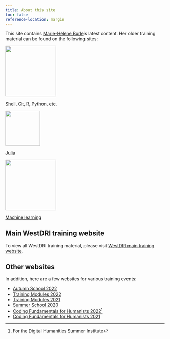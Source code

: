 ```yaml
---
title: About this site
toc: false
reference-location: margin
---
```


This site contains [Marie-Hélène Burle](https://www.sfu.ca/~msb2/)'s latest content. Her older training material can be found on the following sites:

:::{layout="[[5, 16], ]" layout-valign="center"}
[![](img/cli_etc.png){width="160px"}](https://prog.westdri.ca/)

[Shell, Git, R, Python, etc.](https://prog.westdri.ca/)

[![](img/julia.png){width="110px"}](https://julia.westdri.ca/)

[Julia](https://julia.westdri.ca/)

[![](img/ml.png){width="160px"}](https://ml.westdri.ca/)

[Machine learning](https://ml.westdri.ca/)
:::

## Main WestDRI training website

To view all WestDRI training material, please visit [WestDRI main training website](https://training.westdri.ca/).

## Other websites

In addition, here are a few websites for various training events:

- [Autumn School 2022](https://autumnschool2022.westdri.ca/)
- [Training Modules 2022](https://rcmodules22.netlify.app/)
- [Training Modules 2021](https://wgtm21.netlify.app/)
- [Summer School 2020](https://wgschool.netlify.app/)
- [Coding Fundamentals for Humanists 2022](https://dhsi-2022.netlify.app/)[^1]
- [Coding Fundamentals for Humanists 2021](https://dhsi-2021.netlify.app/)

[^1]: For the Digital Humanities Summer Institute
